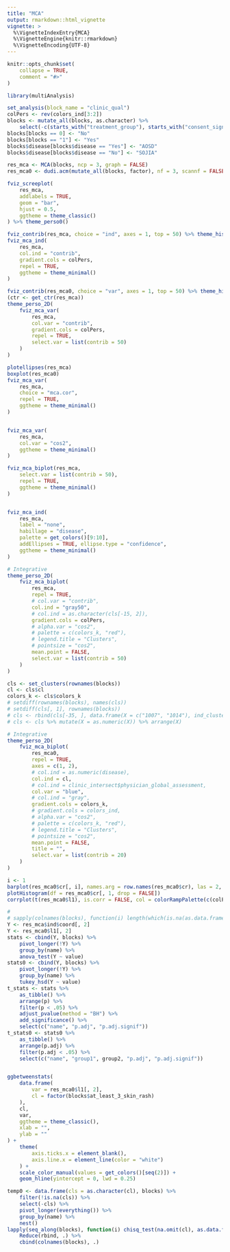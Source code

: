 ```yaml
---
title: "MCA"
output: rmarkdown::html_vignette
vignette: >
  %\VignetteIndexEntry{MCA}
  %\VignetteEngine{knitr::rmarkdown}
  %\VignetteEncoding{UTF-8}
---
```


```r
knitr::opts_chunk$set(
    collapse = TRUE,
    comment = "#>"
)
```

```r
library(multiAnalysis)
```
```r

set_analysis(block_name = "clinic_qual")
colPers <- rev(colors_ind[3:2])
blocks <- mutate_all(blocks, as.character) %>%
    select(-c(starts_with("treatment_group"), starts_with("consent_signed_by"), "country"))
blocks[blocks == 0] <- "No"
blocks[blocks == "1"] <- "Yes"
blocks$disease[blocks$disease == "Yes"] <- "AOSD"
blocks$disease[blocks$disease == "No"] <- "SOJIA"

res_mca <- MCA(blocks, ncp = 3, graph = FALSE)
res_mca0 <- dudi.acm(mutate_all(blocks, factor), nf = 3, scannf = FALSE)

fviz_screeplot(
    res_mca,
    addlabels = TRUE,
    geom = "bar",
    hjust = 0.5,
    ggtheme = theme_classic()
) %>% theme_perso0()

fviz_contrib(res_mca, choice = "ind", axes = 1, top = 50) %>% theme_histo()
fviz_mca_ind(
    res_mca,
    col.ind = "contrib",
    gradient.cols = colPers,
    repel = TRUE,
    ggtheme = theme_minimal()
)

fviz_contrib(res_mca0, choice = "var", axes = 1, top = 50) %>% theme_histo()
(ctr <- get_ctr(res_mca))
theme_perso_2D(
    fviz_mca_var(
        res_mca,
        col.var = "contrib",
        gradient.cols = colPers,
        repel = TRUE,
        select.var = list(contrib = 50)
    )
)

plotellipses(res_mca)
boxplot(res_mca0)
fviz_mca_var(
    res_mca,
    choice = "mca.cor",
    repel = TRUE,
    ggtheme = theme_minimal()
)


fviz_mca_var(
    res_mca,
    col.var = "cos2",
    ggtheme = theme_minimal()
)

fviz_mca_biplot(res_mca,
    select.var = list(contrib = 50),
    repel = TRUE,
    ggtheme = theme_minimal()
)


fviz_mca_ind(
    res_mca,
    label = "none",
    habillage = "disease",
    palette = get_colors()[9:10],
    addEllipses = TRUE, ellipse.type = "confidence",
    ggtheme = theme_minimal()
)

# Integrative
theme_perso_2D(
    fviz_mca_biplot(
        res_mca,
        repel = TRUE,
        # col.var = "contrib",
        col.ind = "gray50",
        # col.ind = as.character(cls[-15, 2]),
        gradient.cols = colPers,
        # alpha.var = "cos2",
        # palette = c(colors_k, "red"),
        # legend.title = "Clusters",
        # pointsize = "cos2",
        mean.point = FALSE,
        select.var = list(contrib = 50)
    )
)

cls <- set_clusters(rownames(blocks))
cl <- cls$cl
colors_k <- cls$colors_k
# setdiff(rownames(blocks), names(cls))
# setdiff(cls[, 1], rownames(blocks))
# cls <- rbind(cls[-35, ], data.frame(X = c("1007", "1014"), ind_clusters = NA))
# cls <- cls %>% mutate(X = as.numeric(X)) %>% arrange(X)

# Integrative
theme_perso_2D(
    fviz_mca_biplot(
        res_mca0,
        repel = TRUE,
        axes = c(1, 2),
        # col.ind = as.numeric(disease),
        col.ind = cl,
        # col.ind = clinic_intersect$physician_global_assessment,
        col.var = "blue",
        # col.ind = "gray",
        gradient.cols = colors_k,
        # gradient.cols = colors_ind,
        # alpha.var = "cos2",
        # palette = c(colors_k, "red"),
        # legend.title = "Clusters",
        # pointsize = "cos2",
        mean.point = FALSE,
        title = "",
        select.var = list(contrib = 20)
    )
)

i <- 1
barplot(res_mca0$cr[, i], names.arg = row.names(res_mca0$cr), las = 2, main = paste("Axe", i))
plotHistogram(df = res_mca0$cr[, 1, drop = FALSE])
corrplot(t(res_mca0$l1), is.corr = FALSE, col = colorRampPalette(c(colPers, "black"))(100))

#
# sapply(colnames(blocks), function(i) length(which(is.na(as.data.frame(blocks[, i])[, 1])))) %>% sort()
Y <- res_mca$ind$coord[, 2]
Y <- res_mca0$l1[, 2]
stats <- cbind(Y, blocks) %>%
    pivot_longer(!Y) %>%
    group_by(name) %>%
    anova_test(Y ~ value)
stats0 <- cbind(Y, blocks) %>%
    pivot_longer(!Y) %>%
    group_by(name) %>%
    tukey_hsd(Y ~ value)
t_stats <- stats %>%
    as_tibble() %>%
    arrange(p) %>%
    filter(p < .05) %>%
    adjust_pvalue(method = "BH") %>%
    add_significance() %>%
    select(c("name", "p.adj", "p.adj.signif"))
t_stats0 <- stats0 %>%
    as_tibble() %>%
    arrange(p.adj) %>%
    filter(p.adj < .05) %>%
    select(c("name", "group1", group2, "p.adj", "p.adj.signif"))


ggbetweenstats(
    data.frame(
        var = res_mca0$l1[, 2],
        cl = factor(blocks$at_least_3_skin_rash)
    ),
    cl,
    var,
    ggtheme = theme_classic(),
    xlab = "",
    ylab = ""
) +
    theme(
        axis.ticks.x = element_blank(),
        axis.line.x = element_line(color = "white")
    ) +
    scale_color_manual(values = get_colors()[seq(2)]) +
    geom_hline(yintercept = 0, lwd = 0.25)

temp0 <- data.frame(cls = as.character(cl), blocks) %>%
    filter(!is.na(cls)) %>%
    select(-cls) %>%
    pivot_longer(everything()) %>%
    group_by(name) %>%
    nest()
lapply(seq_along(blocks), function(i) chisq_test(na.omit(cl), as.data.frame(temp0[i, ]$data)[, 1])) %>%
    Reduce(rbind, .) %>%
    cbind(colnames(blocks), .)
```
